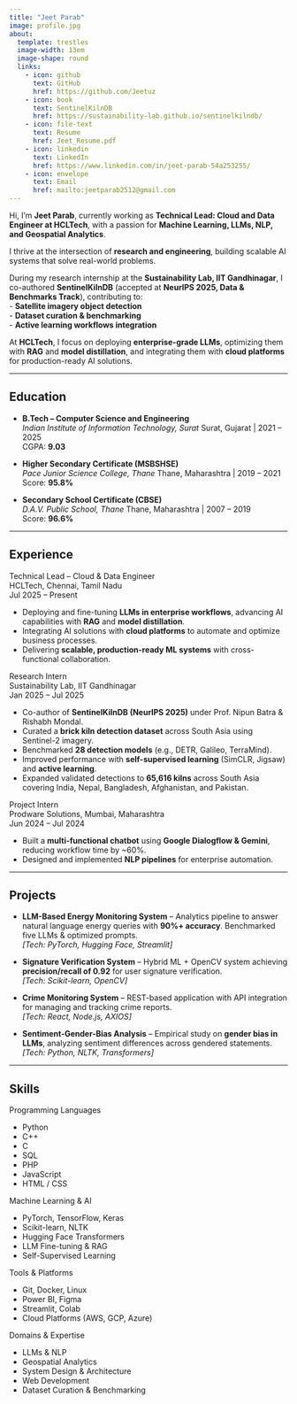 ```yaml
---
title: "Jeet Parab"
image: profile.jpg
about:
  template: trestles
  image-width: 13em
  image-shape: round
  links:
    - icon: github
      text: GitHub
      href: https://github.com/Jeetuz
    - icon: book
      text: SentinelKilnDB
      href: https://sustainability-lab.github.io/sentinelkilndb/
    - icon: file-text
      text: Resume
      href: Jeet_Resume.pdf
    - icon: linkedin
      text: LinkedIn
      href: https://www.linkedin.com/in/jeet-parab-54a253255/  
    - icon: envelope
      text: Email
      href: mailto:jeetparab2512@gmail.com
---
```


Hi, I’m **Jeet Parab**, currently working as **Technical Lead: Cloud and Data Engineer at HCLTech**, with a passion for **Machine Learning, LLMs, NLP, and Geospatial Analytics**.  

I thrive at the intersection of **research and engineering**, building scalable AI systems that solve real-world problems.  

During my research internship at the **Sustainability Lab, IIT Gandhinagar**, I co-authored **SentinelKilnDB** (accepted at **NeurIPS 2025, Data & Benchmarks Track**), contributing to:  
- **Satellite imagery object detection**  
- **Dataset curation & benchmarking**  
- **Active learning workflows integration**

At **HCLTech**, I focus on deploying **enterprise-grade LLMs**, optimizing them with **RAG** and **model distillation**, and integrating them with **cloud platforms** for production-ready AI solutions.  

---

## Education

- **B.Tech – Computer Science and Engineering**  
  *Indian Institute of Information Technology, Surat* Surat, Gujarat | 2021 – 2025  
  CGPA: **9.03**

- **Higher Secondary Certificate (MSBSHSE)**  
  *Pace Junior Science College, Thane* Thane, Maharashtra | 2019 – 2021  
  Score: **95.8%**

- **Secondary School Certificate (CBSE)**  
  *D.A.V. Public School, Thane* Thane, Maharashtra | 2007 – 2019  
  Score: **96.6%**

---

## Experience

<div class="experience-item">
  <div class="experience-role">Technical Lead – Cloud & Data Engineer</div>
  <div class="experience-company">HCLTech, Chennai, Tamil Nadu</div>
  <div class="experience-dates">Jul 2025 – Present</div>
  <ul>
    <li>Deploying and fine-tuning <strong>LLMs in enterprise workflows</strong>, advancing AI capabilities with <strong>RAG</strong> and <strong>model distillation</strong>.</li>
    <li>Integrating AI solutions with <strong>cloud platforms</strong> to automate and optimize business processes.</li>
    <li>Delivering <strong>scalable, production-ready ML systems</strong> with cross-functional collaboration.</li>
  </ul>
</div>

<div class="experience-item">
  <div class="experience-role">Research Intern</div>
  <div class="experience-company">Sustainability Lab, IIT Gandhinagar</div>
  <div class="experience-dates">Jan 2025 – Jul 2025</div>
  <ul>
    <li>Co-author of <strong>SentinelKilnDB (NeurIPS 2025)</strong> under Prof. Nipun Batra & Rishabh Mondal.</li>
    <li>Curated a <strong>brick kiln detection dataset</strong> across South Asia using Sentinel-2 imagery.</li>
    <li>Benchmarked <strong>28 detection models</strong> (e.g., DETR, Galileo, TerraMind).</li>
    <li>Improved performance with <strong>self-supervised learning</strong> (SimCLR, Jigsaw) and <strong>active learning</strong>.</li>
    <li>Expanded validated detections to <strong>65,616 kilns</strong> across South Asia covering India, Nepal, Bangladesh, Afghanistan, and Pakistan.</li>
  </ul>
</div>


<div class="experience-item">
  <div class="experience-role">Project Intern</div>
  <div class="experience-company">Prodware Solutions, Mumbai, Maharashtra</div>
  <div class="experience-dates">Jun 2024 – Jul 2024</div>
  <ul>
    <li>Built a <strong>multi-functional chatbot</strong> using <strong>Google Dialogflow & Gemini</strong>, reducing workflow time by ~60%.</li>
    <li>Designed and implemented <strong>NLP pipelines</strong> for enterprise automation.</li>
  </ul>
</div>

---

## Projects

- **LLM-Based Energy Monitoring System** – Analytics pipeline to answer natural language energy queries with **90%+ accuracy**. Benchmarked five LLMs & optimized prompts.  
  *[Tech: PyTorch, Hugging Face, Streamlit]*  

- **Signature Verification System** – Hybrid ML + OpenCV system achieving **precision/recall of 0.92** for user signature verification.  
  *[Tech: Scikit-learn, OpenCV]*  

- **Crime Monitoring System** – REST-based application with API integration for managing and tracking crime reports.  
  *[Tech: React, Node.js, AXIOS]*  

- **Sentiment-Gender-Bias Analysis** – Empirical study on **gender bias in LLMs**, analyzing sentiment differences across gendered statements.  
  *[Tech: Python, NLTK, Transformers]*  

---
## Skills
::: {.skills}
<div>
  <div class="skills-category">Programming Languages</div>
  <ul>
    <li>Python</li>
    <li>C++</li>
    <li>C</li>
    <li>SQL</li>
    <li>PHP</li>
    <li>JavaScript</li>
    <li>HTML / CSS</li>
  </ul>
</div>

<div>
  <div class="skills-category">Machine Learning & AI</div>
  <ul>
    <li>PyTorch, TensorFlow, Keras</li>
    <li>Scikit-learn, NLTK</li>
    <li>Hugging Face Transformers</li>
    <li>LLM Fine-tuning & RAG</li>
    <li>Self-Supervised Learning</li>
  </ul>
</div>

<div>
  <div class="skills-category">Tools & Platforms</div>
  <ul>
    <li>Git, Docker, Linux</li>
    <li>Power BI, Figma</li>
    <li>Streamlit, Colab</li>
    <li>Cloud Platforms (AWS, GCP, Azure)</li>
  </ul>
</div>

<div>
  <div class="skills-category">Domains & Expertise</div>
  <ul>
    <li>LLMs & NLP</li>
    <li>Geospatial Analytics</li>
    <li>System Design & Architecture</li>
    <li>Web Development</li>
    <li>Dataset Curation & Benchmarking</li>
  </ul>
</div>
:::






